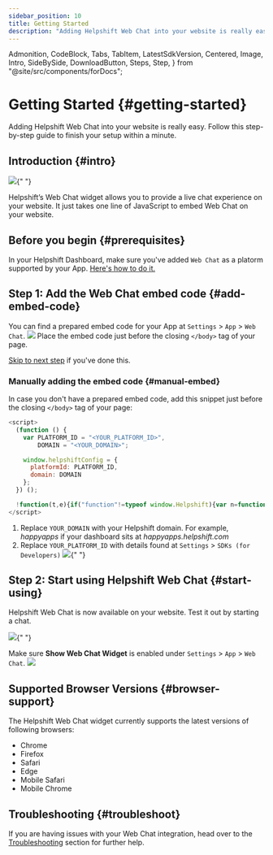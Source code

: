 ```yaml
---
sidebar_position: 10
title: Getting Started
description: "Adding Helpshift Web Chat into your website is really easy. Follow this step-by-step guide to finish your setup within a minute."
---
```


  Admonition,
  CodeBlock,
  Tabs,
  TabItem,
  LatestSdkVersion,
  Centered,
  Image,
  Intro,
  SideBySide,
  DownloadButton,
  Steps,
  Step,
} from "@site/src/components/forDocs";

# Getting Started {#getting-started}

<Intro>

Adding Helpshift Web Chat into your website is really easy. Follow this step-by-step guide to finish your setup within a minute.

</Intro>

## Introduction {#intro}

<Image src="/static/books/web-chat/wc-embedded.png" width="major" centered />{" "}

Helpshift’s Web Chat widget allows you to provide a live chat experience on your website. It just takes one line of JavaScript to embed Web Chat on your website.

## Before you begin {#prerequisites}

In your Helpshift Dashboard, make sure you've added `Web Chat` as a platorm supported by your App. [Here's how to do it.](https://support.helpshift.com/kb/article/web-chat#section-one)

## **Step 1:** Add the Web Chat embed code {#add-embed-code}

You can find a prepared embed code for your App at `Settings` > `App` > `Web Chat`. <Image src="/static/books/web-chat/wc-embed-code.png"  width="full" />
Place the embed code just before the closing `</body>` tag of your page.

[Skip to next step](#start-using) if you've done this.

### Manually adding the embed code {#manual-embed}

In case you don't have a prepared embed code, add this snippet just before the closing `</body>` tag of your page:

```javascript
<script>
  (function () {
    var PLATFORM_ID = "<YOUR_PLATFORM_ID>",
        DOMAIN = "<YOUR_DOMAIN>";

    window.helpshiftConfig = {
      platformId: PLATFORM_ID,
      domain: DOMAIN
    };
  }) ();

  !function(t,e){if("function"!=typeof window.Helpshift){var n=function(){n.q.push(arguments)};n.q=[],window.Helpshift=n;var i,a=t.getElementsByTagName("script")[0];if(t.getElementById(e))return;i=t.createElement("script"),i.async=!0,i.id=e,i.src="https://webchat.helpshift.com/webChat.js";var o=function(){window.Helpshift("init")};window.attachEvent?i.attachEvent("onload",o):i.addEventListener("load",o,!1),a.parentNode.insertBefore(i,a)}else window.Helpshift("update")}(document,"hs-chat");
</script>
```

1. Replace `YOUR_DOMAIN` with your Helpshift domain.
   For example, _happyapps_ if your dashboard sits at _happyapps.helpshift.com_
1. Replace `YOUR_PLATFORM_ID` with details found at `Settings` > `SDKs (for Developers)`
   <Image src="/static/books/web-chat/wc-embed-sdk.png" width="full" />{" "}

## **Step 2:** Start using Helpshift Web Chat {#start-using}

Helpshift Web Chat is now available on your website. Test it out by starting a chat.

<Image src="/static/books/web-chat/wc-embed-success.png" width="full" />{" "}

<Admonition type="info" title="Note">

Make sure **Show Web Chat Widget** is enabled under `Settings` > `App` > `Web Chat`. <Image src="/static/books/web-chat/wc-enable-show.png"  width="full" />

</Admonition>

## Supported Browser Versions {#browser-support}

The Helpshift Web Chat widget currently supports the latest versions of following browsers:

- Chrome
- Firefox
- Safari
- Edge
- Mobile Safari
- Mobile Chrome

## Troubleshooting {#troubleshoot}

If you are having issues with your Web Chat integration, head over to the [Troubleshooting](/web-chat/troubleshooting) section for further help.
